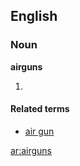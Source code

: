 ==English==

===Noun===
'''airguns'''

# {{plural of|[[airgun]]}}

====Related terms====
*[[air gun]]

[[ar:airguns]]